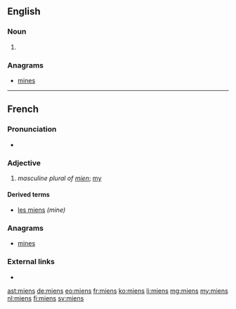 ==English==

===Noun===
{{head|en|plural}}

# {{plural of|mien|lang=en}}

===Anagrams===
* [[mines#English|mines]]

----

==French==

===Pronunciation===
* {{IPA|/mjɛ̃/|lang=fr}}

===Adjective===
{{head|fr|adjective}}

# {{context|archaic|lang=fr}} ''masculine plural of [[mien]]''; [[my]]

====Derived terms====
* [[les miens]] ''(mine)''

===Anagrams===
* [[mines#French|mines]]

===External links===
* {{R:TLFi}}

[[ast:miens]]
[[de:miens]]
[[eo:miens]]
[[fr:miens]]
[[ko:miens]]
[[li:miens]]
[[mg:miens]]
[[my:miens]]
[[nl:miens]]
[[fi:miens]]
[[sv:miens]]